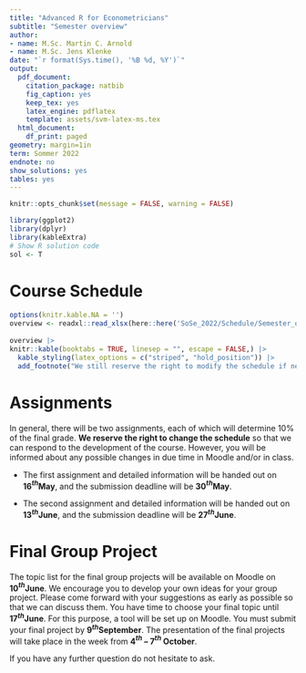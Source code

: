 ```yaml
---
title: "Advanced R for Econometricians"
subtitle: "Semester overview"
author:
- name: M.Sc. Martin C. Arnold
- name: M.Sc. Jens Klenke 
date: "`r format(Sys.time(), '%B %d, %Y')`"
output:
  pdf_document:
    citation_package: natbib
    fig_caption: yes
    keep_tex: yes
    latex_engine: pdflatex
    template: assets/svm-latex-ms.tex
  html_document:
    df_print: paged
geometry: margin=1in
term: Sommer 2022
endnote: no
show_solutions: yes
tables: yes
---
```


```r
knitr::opts_chunk$set(message = FALSE, warning = FALSE)

library(ggplot2)
library(dplyr)
library(kableExtra)
# Show R solution code
sol <- T
```

# Course Schedule 

```r
options(knitr.kable.NA = '')
overview <- readxl::read_xlsx(here::here('SoSe_2022/Schedule/Semester_overview.xlsx'))
 
overview |>
knitr::kable(booktabs = TRUE, linesep = "", escape = FALSE,) |>
  kable_styling(latex_options = c("striped", "hold_position")) |>
  add_footnote("We still reserve the right to modify the schedule if necessary.", notation = "number")
```


# Assignments 

In general, there will be two assignments, each of which will determine 10% of the final grade. **We reserve the right to change the schedule** so that we can respond to the development of the course. However, you will be informed about any possible changes in due time in Moodle and/or in class. 

- The first assignment and detailed information will be handed out on **16$^{th}$May**, and the submission deadline will be **30$^{th}$May**. 

- The second assignment and detailed information will be handed out on **13$^{th}$June**, and the submission deadline will be **27$^{th}$June**. 

# Final Group Project 

The topic list for the final group projects will be available on Moodle on **10$^{th}$June**. We encourage you to develop your own ideas for your group project. Please come forward with your suggestions as early as possible so that we can discuss them. You have time to choose your final topic until **17$^{th}$June**. For this purpose, a tool will be set up on Moodle. You must submit your final project by **9$^{th}$September**. The presentation of the final projects will take place in the week from **4$^{th}$ -- 7$^{th}$ October**.


If you have any further question do not hesitate to ask. 




